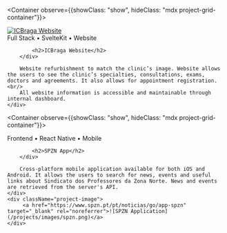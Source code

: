 
<Container observe={{showClass: "show", hideClass: "mdx project-grid-container"}}>
    <div className="project-image">
        <a href="https://icbraga.pt" target="_blank" rel="noreferrer">![ICBraga Website](/projects/images/icbraga.png)</a>
    </div>
    <div className="project-description">
        <div>
            Full Stack &#x2022; SvelteKit &#x2022; Website

            <h2>ICBraga Website</h2>
        </div>

        Website refurbishment to match the clinic’s image. Website allows the users to see the clinic’s specialties, consultations, exams, doctors and agreements. It also allows for appointment registration.<br/>
        All website information is accessible and maintainable through internal dashboard. 
    </div>
</Container>

<Container observe={{showClass: "show", hideClass: "mdx project-grid-container"}}>
    <div className="project-description">
        <div>
            Frontend &#x2022; React Native &#x2022; Mobile

            <h2>SPZN App</h2>
        </div>

        Cross-platform mobile application available for both iOS and Android. It allows the users to search for news, events and useful links about Sindicato dos Professores da Zona Norte. News and events are retrieved from the server's API.
    </div>
    <div className="project-image">
         <a href="https://www.spzn.pt/pt/noticias/go/app-spzn" target="_blank" rel="noreferrer">![SPZN Application](/projects/images/spzn.png)</a>
    </div>
</Container>
